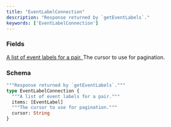 ```yaml
---
title: "EventLabelConnection"
description: "Response returned by `getEventLabels`."
keywords: ['EventLabelConnection']
---
```


### Fields

<a href="/api-reference/types/eventlabel">
  <ResponseField name="items" type="[EventLabel]">
    A list of event labels for a pair.
  </ResponseField>
</a>

<ResponseField name="cursor" type="String">
  The cursor to use for pagination.
</ResponseField>

### Schema


```graphql 
"""Response returned by `getEventLabels`."""
type EventLabelConnection {
  """A list of event labels for a pair."""
  items: [EventLabel]
  """The cursor to use for pagination."""
  cursor: String
}
```

